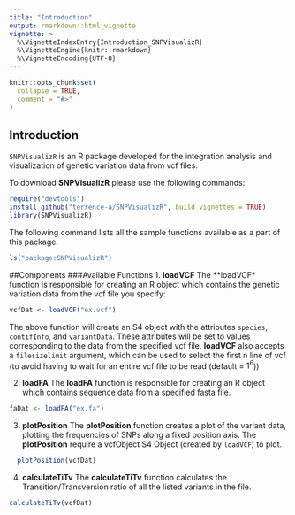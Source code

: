 ```yaml
---
title: "Introduction"
output: rmarkdown::html_vignette
vignette: >
  %\VignetteIndexEntry{Introduction_SNPVisualizR}
  %\VignetteEngine{knitr::rmarkdown}
  %\VignetteEncoding{UTF-8}
---
```


```r
knitr::opts_chunk$set(
  collapse = TRUE,
  comment = "#>"
)
```
## Introduction

`SNPVisualizR` is an R package developed for the integration analysis and visualization of genetic variation data from vcf files.

To download **SNPVisualizR** please use the following commands:

```r
require("devtools")
install_github("terrence-a/SNPVisualizR", build_vignettes = TRUE)
library(SNPVisualizR)
```

The following command lists all the sample functions available as a part of this package.

``` r
ls("package:SNPVisualizR")
```

##Components
###Available Functions
1. **loadVCF**
The **loadVCF* function is responsible for creating an R object which contains the genetic variation data from the vcf file you specify:

```r
vcfDat <- loadVCF("ex.vcf")
```

The above function will create an S4 object with the attributes `species`, `contifInfo`, and `variantData`. These attributes will be set to values corresponding to the data from the specified vcf file.
**loadVCF** also accepts a `filesizelimit` argument, which can be used to select the first n line of vcf (to avoid having to wait for an entire vcf file to be read (default = $1^6$))

2. **loadFA**
The **loadFA** function is responsible for creating an R object which contains sequence data from a specified fasta file.

```r
faDat <- loadFA("ex.fa")
```
3. **plotPosition**
The **plotPosition** function creates a plot of the variant data, plotting the frequencies of SNPs along a fixed position axis.
The **plotPosition** require a vcfObject S4 Object (created by `loadVCF`) to plot.
```r
  plotPosition(vcfDat)
```

4. **calculateTiTv**
The **calculateTiTv** function calculates the Transition/Transversion ratio of all the listed variants in the file.

```r
calculateTiTv(vcfDat)
```
